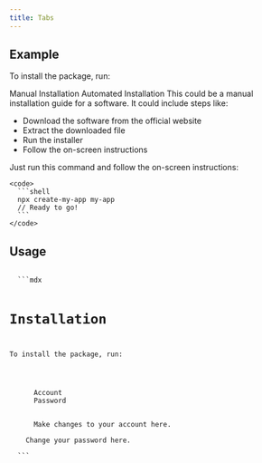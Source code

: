 ```yaml
---
title: Tabs
---
```


## Example

To install the package, run:

<Tabs defaultValue="auto" className="w-[400px]">
  <TabsList>
    <TabsTrigger value="manual">Manual Installation</TabsTrigger>
    <TabsTrigger value="auto">Automated Installation</TabsTrigger>
  </TabsList>
  <TabsContent value="manual">
    This could be a manual installation guide for a software. It could include
    steps like:
    <ul>
      <li>Download the software from the official website</li>
      <li>Extract the downloaded file</li>
      <li>Run the installer</li>
      <li>Follow the on-screen instructions</li>
    </ul>
  </TabsContent>
  <TabsContent value="auto">
    Just run this command and follow the on-screen instructions:

    <code>
      ```shell
      npx create-my-app my-app
      // Ready to go!
      ```
    </code>

  </TabsContent>
</Tabs>

## Usage

<code>
  ```mdx

# Installation

To install the package, run:

  <Tabs defaultValue="account">
    <TabsList>
      <TabsTrigger value="account">Account</TabsTrigger>
      <TabsTrigger value="password">Password</TabsTrigger>
    </TabsList>
    <TabsContent value="account">
      Make changes to your account here.
    </TabsContent>
    <TabsContent value="password">Change your password here.</TabsContent>
  </Tabs>
  ```
</code>
